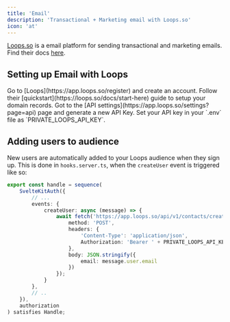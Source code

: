 ```yaml
---
title: 'Email'
description: 'Transactional + Marketing email with Loops.so'
icon: 'at'
---
```

[Loops.so](https://loops.so) is a email platform for sending transactional and marketing emails. Find their docs [here](https://loops.so/docs).
## Setting up Email with Loops
<Steps>
    <Step title="Create Loops account">
        Go to [Loops](https://app.loops.so/register) and create an account.
    </Step>
   <Step title="Setup domain records">
        Follow their [quickstart](https://loops.so/docs/start-here) guide to setup your domain records.
   </Step>
   <Step title="Generate API Key">
        Got to the [API settings](https://app.loops.so/settings?page=api) page and generate a new API Key.
        
   </Step>
    <Step title="Set .env var">
        Set your API key in your `.env` file as `PRIVATE_LOOPS_API_KEY`.
    </Step>
</Steps>

## Adding users to audience

New users are automatically added to your Loops audience when they sign up.
This is done in `hooks.server.ts`, when the `createUser` event is triggered like so:
```ts hooks.server.ts
export const handle = sequence(
	SvelteKitAuth({
		// ...
		events: {
			createUser: async (message) => {
				await fetch('https://app.loops.so/api/v1/contacts/create', {
					method: 'POST',
					headers: {
						'Content-Type': 'application/json',
						Authorization: 'Bearer ' + PRIVATE_LOOPS_API_KEY
					},
					body: JSON.stringify({
						email: message.user.email
					})
				});
			}
		},
		// ..
	}),
	authorization
) satisfies Handle;
```